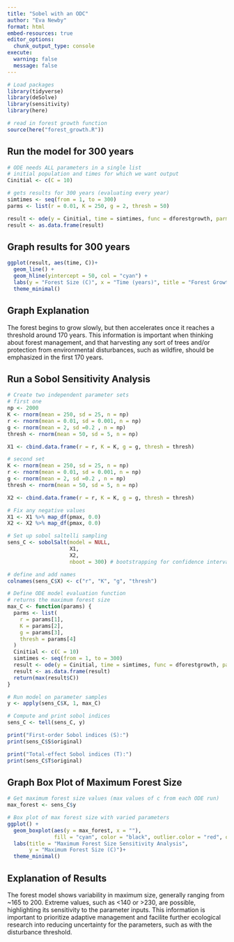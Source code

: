 ```yaml
---
title: "Sobel with an ODC"
author: "Eva Newby"
format: html
embed-resources: true
editor_options: 
  chunk_output_type: console
execute: 
  warning: false
  message: false
---
```


```r
# Load packages
library(tidyverse)
library(deSolve)
library(sensitivity)
library(here)
```

```r
# read in forest growth function
source(here("forest_growth.R"))
```

## Run the model for 300 years
```r
# ODE needs ALL parameters in a single list
# initial population and times for which we want output
Cinitial <- c(C = 10)

# gets results for 300 years (evaluating every year)
simtimes <- seq(from = 1, to = 300)
parms <- list(r = 0.01, K = 250, g = 2, thresh = 50)

result <- ode(y = Cinitial, time = simtimes, func = dforestgrowth, parms = parms)
result <- as.data.frame(result)
```

## Graph results for 300 years
```r
ggplot(result, aes(time, C))+
  geom_line() +
  geom_hline(yintercept = 50, col = "cyan") +
  labs(y = "Forest Size (C)", x = "Time (years)", title = "Forest Growth Model over 300 years")+
  theme_minimal()
```

## Graph Explanation

The forest begins to grow slowly, but then accelerates once it reaches a threshold around 170 years. This information is important when thinking about forest management, and that harvesting any sort of trees and/or protection from environmental disturbances, such as wildfire, should be emphasized in the first 170 years. 

## Run a Sobol Sensitivity Analysis
```r
# Create two independent parameter sets
# first one
np <- 2000
K <- rnorm(mean = 250, sd = 25, n = np)
r <- rnorm(mean = 0.01, sd = 0.001, n = np)
g <- rnorm(mean = 2, sd =0.2 , n = np)
thresh <- rnorm(mean = 50, sd = 5, n = np)

X1 <- cbind.data.frame(r = r, K = K, g = g, thresh = thresh)

# second set
K <- rnorm(mean = 250, sd = 25, n = np)
r <- rnorm(mean = 0.01, sd = 0.001, n = np)
g <- rnorm(mean = 2, sd =0.2 , n = np)
thresh <- rnorm(mean = 50, sd = 5, n = np)

X2 <- cbind.data.frame(r = r, K = K, g = g, thresh = thresh)

# Fix any negative values
X1 <- X1 %>% map_df(pmax, 0.0)
X2 <- X2 %>% map_df(pmax, 0.0)

# Set up sobol saltelli sampling
sens_C <- sobolSalt(model = NULL, 
                    X1, 
                    X2, 
                    nboot = 300) # bootstrapping for confidence interval estimation

# define and add names
colnames(sens_C$X) <- c("r", "K", "g", "thresh")

# Define ODE model evaluation function
# returns the maximum forest size
max_C <- function(params) {
  parms <- list(
    r = params[1],
    K = params[2],
    g = params[3],
    thresh = params[4]
  )
  Cinitial <- c(C = 10)
  simtimes <- seq(from = 1, to = 300)
  result <- ode(y = Cinitial, time = simtimes, func = dforestgrowth, parms = parms)
  result <- as.data.frame(result)
  return(max(result$C))
}

# Run model on parameter samples
y <- apply(sens_C$X, 1, max_C)

# Compute and print sobol indices
sens_C <- tell(sens_C, y)

print("First-order Sobol indices (S):")
print(sens_C$S$original)

print("Total-effect Sobol indices (T):")
print(sens_C$T$original)
```

## Graph Box Plot of Maximum Forest Size
```r
# Get maximum forest size values (max values of c from each ODE run)
max_forest <- sens_C$y

# Box plot of max forest size with varied parameters
ggplot() + 
  geom_boxplot(aes(y = max_forest, x = ""),
               fill = "cyan", color = "black", outlier.color = "red", outlier.shape = 16) +
  labs(title = "Maximum Forest Size Sensitivity Analysis",
       y = "Maximum Forest Size (C)")+
  theme_minimal()
```

## Explanation of Results
The forest model shows variability in maximum size, generally ranging from ~165 to 200. Extreme values, such as <140 or >230, are possible, highlighting its sensitivity to the parameter inputs. This information is important to prioritize adaptive management and facilite further ecological research into reducing uncertainty for the parameters, such as with the disturbance threshold.

